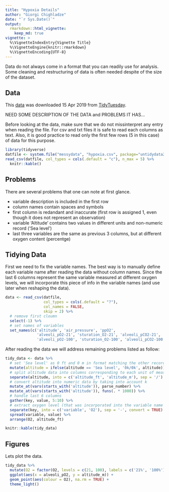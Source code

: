 ```yaml
---
title: "Hypoxia Details"
author: "Giorgi Chighladze"
date: "`r Sys.Date()`"
output: 
  rmarkdown::html_vignette:
    keep_md: true
vignette: >
  %\VignetteIndexEntry{Vignette Title}
  %\VignetteEngine{knitr::rmarkdown}
  %\VignetteEncoding{UTF-8}
---
```


Data do not always come in a format that you can readily use for analysis. Some cleaning and restructuring of data is often needed despite of the size of the dataset.

## Data 

This [data](https://github.com/rfordatascience/tidytuesday/tree/master/data/2018/2018-09-18) was downloaded 15 Apr 2019 from [TidyTuesday](https://github.com/rfordatascience/tidytuesday).

NEED SOME DESCRIPTION OF THE DATA and PROBLEMS IT HAS...

Before looking at the data, make sure that we do not missinterpret any entry when reading the file. For csv and txt files it is safe to read each columns as text. Also, it is good practice to read only the first few rows (5 in this case) of data for this purpose. 

```r
library(tidyverse)
datfile <- system.file("messydata", "hypoxia.csv", package="untidydata2")
read_csv(datfile, col_types = cols(.default = "c"), n_max = 5) %>%
  knitr::kable()
```

## Problems

There are several problems that one can note at first glance. 

- variable description is included in the first row 
- column names contain spaces and symbols 
- first column is redandant and inaccurate (first row is assigned 1, even though it does not represent an observation)
- variable 'Altitude' contains two values in different units and non-numeric record ('Sea level')
- last three variables are the same as previous 3 columns, but at different oxygen content (percentge)


## Tidying Data

First we need to fix the variable names. The best way is to manually define each variable name after reading the data without column names. Since the last 6 columns represent the same variable measured at different oxygen levels, we will incorporate this piece of info in the variable names (and use later when reshaping the data).

```r
data <- read_csv(datfile, 
                 col_types = cols(.default = "?"), 
                 col_names = FALSE,
                 skip = 2) %>% 
  # remove first cloumn 
  select(-1) %>% 
  # set names of variables 
  set_names(c('altitude', 'air_pressure', 'ppO2', 
              'alveoli_pO2-21', 'sturation_O2-21', 'alveoli_pCO2-21',
              'alveoli_pO2-100', 'sturation_O2-100', 'alveoli_pCO2-100'))
```

After reading the data we will address remaining problems listed as follow: 

```r
tidy_data <- data %>%
  # set 'Sea level' as 0 ft and 0 m in format matching the other records in altitude
  mutate(altitude = ifelse(altitude == 'Sea level', '0k/0k', altitude)) %>%
  # split altitude data into columns corresponding to each unit of measurement
  separate(altitude, into = c('altitude_ft', 'altitude_m'), sep = '/') %>%
  # convert altitude into numeric data by taking into account k
  mutate_at(vars(starts_with('altitude')), parse_number) %>%
  mutate_at(vars(starts_with('altitude')), funs(. * 1000)) %>%
  # handle last 6 columns
  gather(key, value, 5:10) %>%
  # extract oxygen level (that was incorporated into the variable name earlier)
  separate(key, into = c('variable', 'O2'), sep = '-', convert = TRUE) %>%
  spread(variable, value) %>%
  arrange(O2, altitude_ft)

knitr::kable(tidy_data)
```



## Figures

Lets plot the data. 

```r
tidy_data %>%
  mutate(O2 = factor(O2, levels = c(21, 100), labels = c('21%', '100%'))) %>%
  ggplot(aes(x = alveoli_pO2, y = altitude_m)) +
  geom_point(aes(colour = O2), na.rm = TRUE) +
  theme_light()
```


